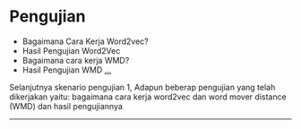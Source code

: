 
# Pengujian 
- Bagaimana Cara Kerja Word2vec?
- Hasil Pengujian Word2Vec
- Bagaimana cara kerja WMD?
- Hasil Pengujian WMD
  [...](https://docs.google.com/presentation/d/1O0E7MSXf-KOGmXD05FlminhMrGlvBINZcYu-crI45vQ/edit?usp=sharing)
<Notes>
Selanjutnya skenario pengujian 1, Adapun beberap pengujian yang telah dikerjakan yaitu: bagaimana cara kerja word2vec
dan word mover distance (WMD) dan hasil pengujiannya
</Notes>

---
